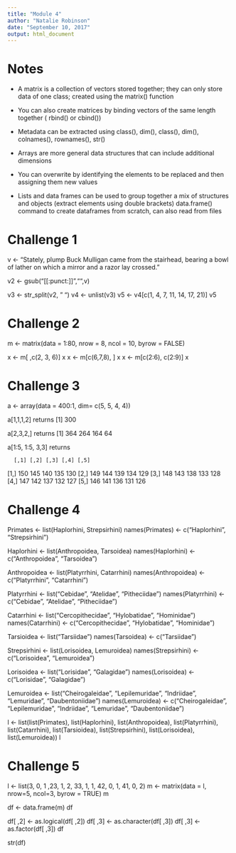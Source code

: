```yaml
---
title: "Module 4"
author: "Natalie Robinson"
date: "September 10, 2017"
output: html_document
---
```


# Notes

* A matrix is a collection of vectors stored together; they can only store data of one class; created using the matrix() function

* You can also create matrices by binding vectors of the same length together ( rbind() or cbind())

* Metadata can be extracted using class(), dim(), class(), dim(), colnames(), rownames(), str()

* Arrays are more general data structures that can include additional dimensions

* You can overwrite by identifying the elements to be replaced and then assigning them new values

* Lists and data frames can be used to group together a mix of structures and objects (extract elements using double brackets)
data.frame() command to create dataframes from scratch, can also read from files

# Challenge 1

v <- "Stately, plump Buck Mulligan came from the stairhead, bearing a bowl of lather on which a mirror and a razor lay crossed."

v2 <- gsub("[[:punct:]]","",v)

v3 <- str_split(v2, " ")
v4 <- unlist(v3)
v5 <- v4[c(1, 4, 7, 11, 14, 17, 21)]
v5

# Challenge 2

m <- matrix(data = 1:80, nrow = 8, ncol = 10, byrow = FALSE)

x <- m[ ,c(2, 3, 6)]
x
x <- m[c(6,7,8), ]
x
x <- m[c(2:6), c(2:9)]
x

# Challenge 3
a <- array(data = 400:1, dim= c(5, 5, 4, 4))

a[1,1,1,2] returns [1] 300

a[2,3,2,] returns [1] 364 264 164  64

a[1:5, 1:5, 3,3] returns 

      [,1] [,2] [,3] [,4] [,5]
[1,]  150  145  140  135  130
[2,]  149  144  139  134  129
[3,]  148  143  138  133  128
[4,]  147  142  137  132  127
[5,]  146  141  136  131  126 

# Challenge 4

Primates <- list(Haplorhini, Strepsirhini)
names(Primates) <- c("Haplorhini", "Strepsirhini")

Haplorhini <- list(Anthropoidea, Tarsoidea)
names(Haplorhini) <- c("Anthropoidea", "Tarsoidea")

Anthropoidea <- list(Platyrrhini, Catarrhini)
names(Anthropoidea) <- c("Platyrrhini", "Catarrhini")

Platyrrhini <- list("Cebidae", "Atelidae", "Pitheciidae")
names(Platyrrhini) <- c("Cebidae", "Atelidae", "Pitheciidae")

Catarrhini <- list("Cercopithecidae", "Hylobatidae", "Hominidae")
names(Catarrhini) <- c("Cercopithecidae", "Hylobatidae", "Hominidae")

Tarsioidea <- list("Tarsiidae")
names(Tarsoidea) <- c("Tarsiidae")

Strepsirhini <- list(Lorisoidea, Lemuroidea)
names(Strepsirhini) <- c("Lorisoidea", "Lemuroidea")

Lorisoidea <- list("Lorisidae", "Galagidae")
names(Lorisoidea) <- c("Lorisidae", "Galagidae")

Lemuroidea <- list("Cheirogaleidae", "Lepilemuridae", "Indriidae", "Lemuridae", "Daubentoniidae")
names(Lemuroidea) <- c("Cheirogaleidae", "Lepilemuridae", "Indriidae", "Lemuridae", "Daubentoniidae")

l <- list(list(Primates), list(Haplorhini), list(Anthropoidea), list(Platyrrhini), list(Catarrhini), list(Tarsioidea), list(Strepsirhini), list(Lorisoidea), list(Lemuroidea))
l

# Challenge 5
l <- list(3, 0, 1 ,23, 1, 2, 33, 1, 1, 42, 0, 1, 41, 0, 2)
m <- matrix(data = l, nrow=5, ncol=3, byrow = TRUE)
m

df <- data.frame(m)
df

df[ ,2] <- as.logical(df[ ,2])
df[ ,3] <- as.character(df[ ,3])
df[ ,3] <- as.factor(df[ ,3])
df

str(df)
